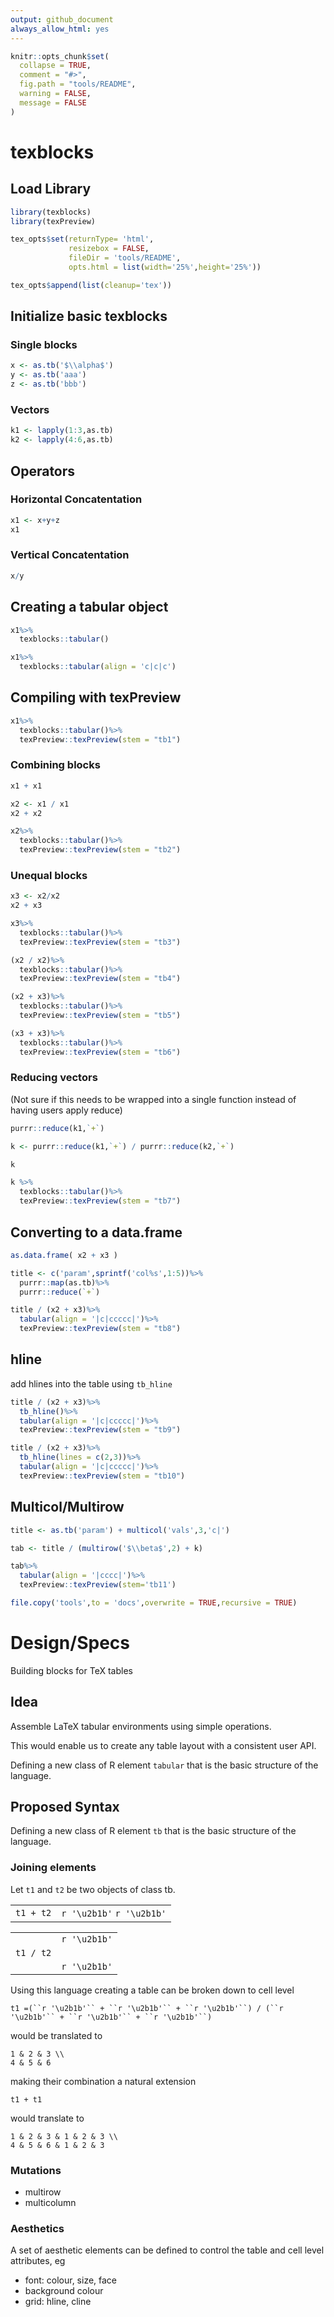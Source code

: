 ```yaml
---
output: github_document
always_allow_html: yes
---
```


<!-- README.md is generated from README.Rmd. Please edit that file -->

<!--
[![Build Status](https://travis.metrumrg.com/yoni/texblocks.svg?token=tfrDuc83e84K9CqJKyCs&branch=master)](https://travis.metrumrg.com/yoni/texblocks)
--->

```r
knitr::opts_chunk$set(
  collapse = TRUE,
  comment = "#>",
  fig.path = "tools/README",
  warning = FALSE,
  message = FALSE
)
```

# texblocks

## Load Library

```r
library(texblocks)
library(texPreview)

```
 
```r
tex_opts$set(returnType= 'html',
             resizebox = FALSE,
             fileDir = 'tools/README',
             opts.html = list(width='25%',height='25%'))

tex_opts$append(list(cleanup='tex'))
```

## Initialize basic texblocks

### Single blocks

```r
x <- as.tb('$\\alpha$')
y <- as.tb('aaa')
z <- as.tb('bbb')

```

### Vectors

```r
k1 <- lapply(1:3,as.tb)
k2 <- lapply(4:6,as.tb)

```

## Operators 

### Horizontal Concatentation

```r
x1 <- x+y+z
x1
```

### Vertical Concatentation

```r
x/y
```

## Creating a tabular object

```r
x1%>%
  texblocks::tabular()

x1%>%
  texblocks::tabular(align = 'c|c|c')
```

## Compiling with texPreview

```r
x1%>%
  texblocks::tabular()%>%
  texPreview::texPreview(stem = "tb1")

```

### Combining blocks

```r
x1 + x1
```
 
```r
x2 <- x1 / x1
x2 + x2
```
 
```r
x2%>%
  texblocks::tabular()%>%
  texPreview::texPreview(stem = "tb2")

```

### Unequal blocks
 
```r
x3 <- x2/x2
x2 + x3
```

```r
x3%>%
  texblocks::tabular()%>%
  texPreview::texPreview(stem = "tb3")

```

```r
(x2 / x2)%>%
  texblocks::tabular()%>%
  texPreview::texPreview(stem = "tb4")

```
 
```r
(x2 + x3)%>%
  texblocks::tabular()%>%
  texPreview::texPreview(stem = "tb5")

```
 
```r
(x3 + x3)%>%
  texblocks::tabular()%>%
  texPreview::texPreview(stem = "tb6")

```

### Reducing vectors

(Not sure if this needs to be wrapped into a single function instead of having users apply reduce)

```r
purrr::reduce(k1,`+`)

k <- purrr::reduce(k1,`+`) / purrr::reduce(k2,`+`)

k
```

```r
k %>%
  texblocks::tabular()%>%
  texPreview::texPreview(stem = "tb7")

``` 

## Converting to a data.frame

```r
as.data.frame( x2 + x3 )
```


```r

title <- c('param',sprintf('col%s',1:5))%>%
  purrr::map(as.tb)%>%
  purrr::reduce(`+`)

title / (x2 + x3)%>%
  tabular(align = '|c|ccccc|')%>%
  texPreview::texPreview(stem = "tb8")

```

## hline

add hlines into the table using `tb_hline`

```r
title / (x2 + x3)%>%
  tb_hline()%>%
  tabular(align = '|c|ccccc|')%>%
  texPreview::texPreview(stem = "tb9")

title / (x2 + x3)%>%
  tb_hline(lines = c(2,3))%>%
  tabular(align = '|c|ccccc|')%>%
  texPreview::texPreview(stem = "tb10")
```


## Multicol/Multirow

```r
title <- as.tb('param') + multicol('vals',3,'c|')

tab <- title / (multirow('$\\beta$',2) + k)

tab%>%
  tabular(align = '|cccc|')%>%
  texPreview::texPreview(stem='tb11')

```


```r
file.copy('tools',to = 'docs',overwrite = TRUE,recursive = TRUE)
```

# Design/Specs

Building blocks for TeX tables

## Idea

Assemble LaTeX tabular environments using simple operations.

This would enable us to create any table layout with a consistent user API.

Defining a new class of R element `tabular` that is the basic structure of the language.

## Proposed Syntax

Defining a new class of R element `tb` that is the basic structure of the language.

### Joining elements

Let `t1` and `t2` be two objects of class tb.

|  |   |
|:--:|:--:|
| `t1 + t2`  |`r '\u2b1b'` `r '\u2b1b'`|


|  |   |
|:--:|:--:|
||`r '\u2b1b'`|
|`t1 / t2`||
||`r '\u2b1b'`|


Using this language creating a table can be broken down to cell level

`t1 =(``r '\u2b1b'`` + ``r '\u2b1b'`` + ``r '\u2b1b'``) / (``r '\u2b1b'`` + ``r '\u2b1b'`` + ``r '\u2b1b'``)`

would be translated to 

```
1 & 2 & 3 \\
4 & 5 & 6
```

making their combination a natural extension

`t1 + t1`

would translate to 

```
1 & 2 & 3 & 1 & 2 & 3 \\
4 & 5 & 6 & 1 & 2 & 3
```

### Mutations

  - multirow
  - multicolumn
  
### Aesthetics

A set of aesthetic elements can be defined to control the table and cell level attributes, eg

  - font: colour, size, face
  - background colour
  - grid: hline, cline
